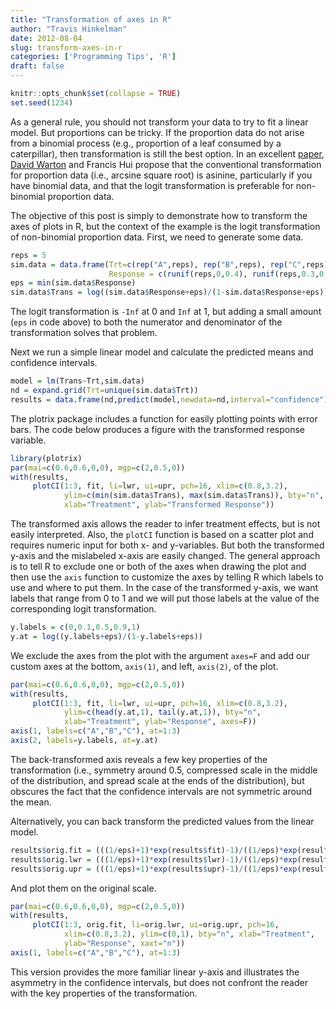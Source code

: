 ```yaml
---
title: "Transformation of axes in R"
author: "Travis Hinkelman"
date: 2012-08-04
slug: transform-axes-in-r
categories: ['Programming Tips', 'R']
draft: false
---
```


```r
knitr::opts_chunk$set(collapse = TRUE)
set.seed(1234)
```

As a general rule, you should not transform your data to try to fit a linear model. But proportions can be tricky. If the proportion data do not arise from a binomial process (e.g., proportion of a leaf consumed by a caterpillar), then transformation is still the best option. In an excellent [paper](http://dx.doi.org/10.1890/10-0340.1), [David Warton](http://web.maths.unsw.edu.au/~dwarton/) and Francis Hui propose that the conventional transformation for proportion data (i.e., arcsine square root) is asinine, particularly if you have binomial data, and that the logit transformation is preferable for non-binomial proportion data. 

The objective of this post is simply to demonstrate how to transform the axes of plots in R, but the context of the example is the logit transformation of non-binomial proportion data. First, we need to generate some data.

```r
reps = 5
sim.data = data.frame(Trt=c(rep("A",reps), rep("B",reps), rep("C",reps)), 
                      Response = c(runif(reps,0,0.4), runif(reps,0.3,0.7), runif(reps,0.6,1)))
eps = min(sim.data$Response)
sim.data$Trans = log((sim.data$Response+eps)/(1-sim.data$Response+eps))
```

The logit transformation is `-Inf` at 0 and `Inf` at 1, but adding a small amount (`eps` in code above) to both the numerator and denominator of the transformation solves that problem. 

Next we run a simple linear model and calculate the predicted means and confidence intervals.

```r
model = lm(Trans~Trt,sim.data)
nd = expand.grid(Trt=unique(sim.data$Trt))
results = data.frame(nd,predict(model,newdata=nd,interval="confidence"))
```

The plotrix package includes a function for easily plotting points with error bars. The code below produces a figure with the transformed response variable.

```r
library(plotrix)
par(mai=c(0.6,0.6,0,0), mgp=c(2,0.5,0))
with(results, 
     plotCI(1:3, fit, li=lwr, ui=upr, pch=16, xlim=c(0.8,3.2), 
            ylim=c(min(sim.data$Trans), max(sim.data$Trans)), bty="n", 
            xlab="Treatment", ylab="Transformed Response"))
```

The transformed axis allows the reader to infer treatment effects, but is not easily interpreted. Also, the `plotCI` function is based on a scatter plot and requires numeric input for both x- and y-variables. But both the transformed y-axis and the mislabeled x-axis are easily changed. The general approach is to tell R to exclude one or both of the axes when drawing the plot and then use the `axis` function to customize the axes by telling R which labels to use and where to put them. In the case of the transformed y-axis, we want labels that range from 0 to 1 and we will put those labels at the value of the corresponding logit transformation.

```r
y.labels = c(0,0.1,0.5,0.9,1)
y.at = log((y.labels+eps)/(1-y.labels+eps))
```

We exclude the axes from the plot with the argument `axes=F` and add our custom axes at the bottom, `axis(1)`, and left, `axis(2)`, of the plot.

```r
par(mai=c(0.6,0.6,0,0), mgp=c(2,0.5,0))
with(results, 
     plotCI(1:3, fit, li=lwr, ui=upr, pch=16, xlim=c(0.8,3.2), 
            ylim=c(head(y.at,1), tail(y.at,1)), bty="n", 
            xlab="Treatment", ylab="Response", axes=F))
axis(1, labels=c("A","B","C"), at=1:3)
axis(2, labels=y.labels, at=y.at)
```

The back-transformed axis reveals a few key properties of the transformation (i.e., symmetry around 0.5, compressed scale in the middle of the distribution, and spread scale at the ends of the distribution), but obscures the fact that the confidence intervals are not symmetric around the mean. 

Alternatively, you can back transform the predicted values from the linear model.

```r
results$orig.fit = (((1/eps)+1)*exp(results$fit)-1)/((1/eps)*exp(results$fit)+(1/eps))
results$orig.lwr = (((1/eps)+1)*exp(results$lwr)-1)/((1/eps)*exp(results$lwr)+(1/eps))
results$orig.upr = (((1/eps)+1)*exp(results$upr)-1)/((1/eps)*exp(results$upr)+(1/eps))
```

And plot them on the original scale.

```r
par(mai=c(0.6,0.6,0,0), mgp=c(2,0.5,0))
with(results, 
     plotCI(1:3, orig.fit, li=orig.lwr, ui=orig.upr, pch=16, 
            xlim=c(0.8,3.2), ylim=c(0,1), bty="n", xlab="Treatment", 
            ylab="Response", xaxt="n"))
axis(1, labels=c("A","B","C"), at=1:3)
```

This version provides the more familiar linear y-axis and illustrates the asymmetry in the confidence intervals, but does not confront the reader with the key properties of the transformation.